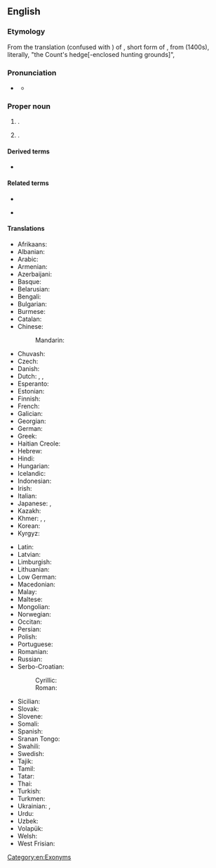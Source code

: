 {{also|Hague|hague}}
==English==
{{wikipedia}}

===Etymology===
From the {{bor|en|fr|-}} translation (confused with {{w|La Hague}}) of {{der|en|nl|Den Haag}}, short form of {{m|nl|'s-Gravenhage}}, from {{der|en|dum||des Graven hage}} (1400s), literally, "the Count's hedge[-enclosed hunting grounds]", <!--Originally ''Die Hage'', as first attested in 1242, akin to Old English {{m|ang|haga||hedge, hawthorn}}. ? -->

===Pronunciation===
* {{a|UK}} {{IPA|en|/ðə ˈheɪɡ/}}
** {{audio|en|LL-Q1860 (eng)-Vealhurl-The Hague.wav|Audio (UK)}}

===Proper noun===
{{en-proper noun|head=[[the|The]] [[Hague]]}}

# {{place|en|city/and/capital|p/South Holland|c/Netherlands|;|administrative capital|c/Netherlands}}.
# {{place|en|municipality|p/South Holland|c/Netherlands}}.

====Derived terms====
* {{l|nl|The Hague Invasion Act}}

====Related terms====
{{rel-top|Related terms}}
* {{l|en|haw}}
{{rel-mid}}
* {{l|en|hedge}}
{{rel-bottom}}

====Translations====
{{trans-top|Dutch city}}
* Afrikaans: {{t|af|Den Haag}}
* Albanian: {{t+|sq|Haga}}
* Arabic: {{t|ar|لَاهَاي|f}}
* Armenian: {{t|hy|Հաագա}}
* Azerbaijani: {{t+|az|Haaqa}}
* Basque: {{t+|eu|Haga}}
* Belarusian: {{t|be|Гаа́га|f}}
* Bengali: {{t|bn|হেগ}}
* Bulgarian: {{t+|bg|Ха́га|f}}
* Burmese: {{t+|my|ဟိတ်}}
* Catalan: {{t|ca|la Haia|f}}
* Chinese:
*: Mandarin: {{t+|cmn|海牙|tr=Hǎiyá}}
* Chuvash: {{t|cv|Гаага}}
* Czech: {{t+|cs|Haag|m}}
* Danish: {{t|da|Haag}}
* Dutch: {{t+|nl|Den Haag|n}}, {{t+|nl|'s-Gravenhage|n}}, {{t|nl|De Haag|n}} {{qualifier|Hague dialect}}
* Esperanto: {{t|eo|Hago}}
* Estonian: {{t+|et|Haag}}
* Finnish: {{t+|fi|Haag}}
* French: {{t+|fr|La Haye|f}}
* Galician: {{t|gl|A Haia|f}}
* Georgian: {{t|ka|ჰააგა}}
* German: {{t+|de|Den Haag|m}}
* Greek: {{t+|el|Χάγη|f}}
* Haitian Creole: {{t|ht|Layè}}
* Hebrew: {{t|he|האג|f|tr=hag}}
* Hindi: {{t|hi|हेग}}
* Hungarian: {{t+|hu|Hága}}
* Icelandic: {{t|is|Haag}}
* Indonesian: {{t|id|Den Haag}}
* Irish: {{t|ga|Háig|f|alt=an Háig}}
* Italian: {{t|it|Aia|alt=L'Aia|f}}
* Japanese: {{t|ja|ハーグ|tr=Hāgu}}, {{t|ja|デン・ハーグ|tr=Den-Hāgu}}
* Kazakh: {{t|kk|Гаага}}
* Khmer: {{t|km|ទីក្រុង​ហេគ}}, {{t|km|ក្រុង​ហេគ}}, {{t|km|ហេគ}}
* Korean: {{t|ko|^헤이그}}
* Kyrgyz: {{t|ky|Гаага}}
{{trans-mid}}
* Latin: {{t|la|Haga|f}}
* Latvian: {{t|lv|Hāga|f}}
* Limburgish: {{t|li|D'n Haog}}
* Lithuanian: {{t|lt|Haga|f}}
* Low German: {{t|nds|N Heeg}}
* Macedonian: {{t|mk|Хаг|m}}
* Malay: {{t|ms|Den Haag}}
* Maltese: {{t|mt|Il-Hague|m}}
* Mongolian: {{t|mn|Гааг}}
* Norwegian: {{t|no|Haag}}
* Occitan: {{t|oc|L'Aia|f}}
* Persian: {{t|fa|لاهه|tr=lâhe}}
* Polish: {{t+|pl|Haga|f}}
* Portuguese: {{t+|pt|Haia|f}}
* Romanian: {{t+|ro|Haga}}
* Russian: {{t+|ru|Гаа́га|f}}
* Serbo-Croatian:
*: Cyrillic: {{t|sh|Ха̑г|m}}
*: Roman: {{t+|sh|Hȃg|m}}
* Sicilian: {{t|scn|L'Aia|f}}
* Slovak: {{t|sk|Haag|m}}
* Slovene: {{t+|sl|Haag|m}}
* Somali: {{t|so|Den Haag}}
* Spanish: {{t+|es|La Haya|f}}
* Sranan Tongo: {{t|srn|Aga}}
* Swahili: {{t|sw|Den Haag}}
* Swedish: {{t+|sv|Haag}}
* Tajik: {{t|tg|Гаага}}
* Tamil: {{t|ta|டென் ஹாக்}}
* Tatar: {{t|tt|Гаага}}
* Thai: {{t|th|กรุงเฮก}}
* Turkish: {{t+|tr|Lahey}}
* Turkmen: {{t|tk|Gaaga}}
* Ukrainian: {{t|uk|Гаа́га|f}}, {{t|uk|Гаа́ґа|f}}
* Urdu: {{t|ur|ہیگ|tr=heg}}
* Uzbek: {{t|uz|Gaaga}}
* Volapük: {{t|vo|'s-Gravenhage}}
* Welsh: {{t|cy|Den Haag}}
* West Frisian: {{t|fy|De Haach}}
{{trans-bottom}}

[[Category:en:Exonyms]]